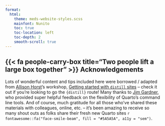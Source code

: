 ```yaml
---
format: 
  html:
    theme: meds-website-styles.scss
    mainfont: Nunito
    toc: true
    toc-location: left
    toc-depth: 2
    smooth-scroll: true
---
```


## {{< fa people-carry-box title="Two people lift a large box together" >}} Acknowledgements {#acknowledgements}

Lots of wonderful content and tips included here were borrowed / adapted from [Allison Horst](https://allisonhorst.github.io/)'s workshop, [Getting started with `distill` sites](https://docs.google.com/document/d/1c0SZiVvp32UTJ9sK_yVjI8ou6pVdFRXsY2236tiTA1c/edit) -- check it out if you're looking to go the `{distill}` route! Many thanks to [Jim Gardner](https://github.com/jimgar/jimgar), who provided super helpful feedback on the flexibility of Quarto's command line tools. And of course, much gratitude for all those who've shared these materials with colleagues, online, etc. -- it's been amazing to receive so many shout outs as folks share their fresh new Quarto sites `r fontawesome::fa("face-smile-beam", fill = "#5A5A5A", a11y = "sem")`.